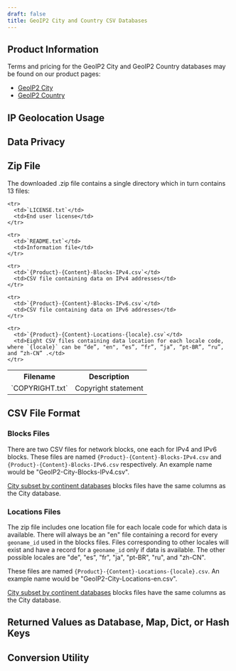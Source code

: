 ```yaml
---
draft: false
title: GeoIP2 City and Country CSV Databases
---
```



<Intro />

## Product Information

Terms and pricing for the GeoIP2 City and GeoIP2 Country databases may be
found on our product pages:

* [GeoIP2 City](https://www.maxmind.com/en/geoip2-city)
* [GeoIP2 Country](https://www.maxmind.com/en/geoip2-country)

## IP Geolocation Usage

<IPGeolocationUsage />

## Data Privacy

<DataPrivacy />

## Zip File

<ZipFileContent product-name="{Product}-{Content}" is-table-excluded={true} />

The downloaded .zip file contains a single directory which in turn contains 13
files:

<table>
  <tbody>
    <tr>
      <th>Filename</th>
      <th>Description</th>
    </tr>
    <tr>
      <td>`COPYRIGHT.txt`</td>
      <td>Copyright statement</td>
    </tr>

    <tr>
      <td>`LICENSE.txt`</td>
      <td>End user license</td>
    </tr>

    <tr>
      <td>`README.txt`</td>
      <td>Information file</td>
    </tr>

    <tr>
      <td>`{Product}-{Content}-Blocks-IPv4.csv`</td>
      <td>CSV file containing data on IPv4 addresses</td>
    </tr>

    <tr>
      <td>`{Product}-{Content}-Blocks-IPv6.csv`</td>
      <td>CSV file containing data on IPv6 addresses</td>
    </tr>

    <tr>
      <td>`{Product}-{Content}-Locations-{locale}.csv`</td>
      <td>Eight CSV files containing data location for each locale code, where `{locale}` can be “de”, "en", “es”, “fr”, “ja”, “pt-BR”, “ru”, and “zh-CN” .</td>
    </tr>
  </tbody>
</table>

## CSV File Format

<FileFormat />

### Blocks Files

There are two CSV files for network blocks, one each for IPv4 and IPv6 blocks.
These files are named `{Product}-{Content}-Blocks-IPv4.csv` and
`{Product}-{Content}-Blocks-IPv6.csv` respectively. An example name would be
"GeoIP2-City-Blocks-IPv4.csv".

[City subset by continent databases](https://www.maxmind.com/en/geoip2-city-database-by-continent)
blocks files have the same columns as the City database.

<CsvBlockTable />

<CoordinatesWarning />

### Locations Files

The zip file includes one location file for each locale code for which data is
available. There will always be an "en" file containing a record for every
`geoname_id` used in the blocks files. Files corresponding to other locales will
exist and have a record for a `geoname_id` only if data is available. The other
possible locales are "de", "es", "fr", "ja", "pt-BR", "ru", and "zh-CN".

These files are named `{Product}-{Content}-Locations-{locale}.csv`. An example
name would be "GeoIP2-City-Locations-en.csv".

[City subset by continent databases](https://www.maxmind.com/en/geoip2-city-database-by-continent)
blocks files have the same columns as the City database.

<CsvLocationContent />

## Returned Values as Database, Map, Dict, or Hash Keys

<ReturnedValuesAsKeys />

## Conversion Utility

<ConversionUtility />
